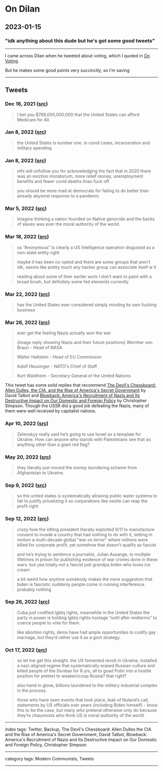 # On Dilan

## 2023-01-15

### "idk anything about this dude but he's got some good tweets"

---

I came across Dilan when he tweeted about voting, which I quoted in [On Voting](/posts/on-voting).

But he makes some good points very succinctly, so I'm saving 

---

## Tweets

### Dec 16, 2021 ([src](https://twitter.com/dilanpcook/status/1471353127278288911))

> I bet you $768,000,000,000 that the United States can afford Medicare for All.

### Jan 8, 2022 ([src](https://twitter.com/dilanpcook/status/1479730215077040132))

> the United States is number one. in covid cases, incarceration and military spending

### Jan 8, 2022 ([src](https://twitter.com/dilanpcook/status/1479718670888697856))

> mfs will unfollow you for acknowledging the fact that in 2020 there was an eviction moratorium, more relief money, unemployment benefits and fewer covid deaths lmao fuck off
>
> you should be more mad at democrats for failing to do better than already abysmal response to a pandemic

### Mar 5, 2022 ([src](https://twitter.com/dilanpcook/status/1500295973498593283))

> Imagine thinking a nation founded on Native genocide and the backs of slaves was ever the moral authority of the world.

### Mar 18, 2022 ([src](https://twitter.com/dilanpcook/status/1504732673213800449))

> so “Anonymous” is clearly a US Intelligence operation disguised as a non-state entity right
>
> maybe it has been co-opted and there are some groups that aren’t idk, seems like pretty much any hacker group can associate itself w it
>
> reading about some of their earlier work I don’t want to paint with a broad brush, but definitely some fed elements currently

### Mar 22, 2022 ([src](https://twitter.com/dilanpcook/status/1506285223948001289))

> has the United States ever considered simply minding its own fucking business

### Mar 26, 2022 ([src](https://twitter.com/dilanpcook/status/1507633882799042560))

> ever get the feeling Nazis actually won the war
>
> (image reply showing Nazis and their future positions)
> Wernher von Braun - Head of NASA
>
> Walter Hallstein - Head of EU Commission
>
> Adolf Heusinger - NATO's Chief of Staff
>
> Kurt Waldheim - Secretary General of the United Nations

This tweet has some solid replies that recommend [The Devil's Chessboard: Allen Dulles, the CIA, and the Rise of America's Secret Government](https://www.goodreads.com/book/show/24723229-the-devil-s-chessboard) by David Talbot and [Blowback: America's Recruitment of Nazis and Its Destructive Impact on Our Domestic and Foreign Policy](https://www.goodreads.com/book/show/22309161-blowback) by Christopher Simpson. Though the USSR did a good job defeating the Nazis, many of them were well received by capitalist nations.

### Apr 10, 2022 ([src](https://twitter.com/dilanpcook/status/1513157143314108417))

> Zelenskyy really said he’s going to use Israel as a template for Ukraine. How can anyone who stands with Palestinians see that as anything other than a giant red flag?

### May 20, 2022 ([src](https://twitter.com/dilanpcook/status/1527707896867237888))

> they literally just moved the money laundering scheme from Afghanistan to Ukraine.

### Sep 9, 2022 ([src](https://twitter.com/dilanpcook/status/1568350619223859201))

> so the united states is systematically allowing public water systems to fail to justify privatizing it so corporations like nestle can reap the profit right

### Sep 12, 2022 ([src](https://twitter.com/dilanpcook/status/1569391630792409088))

> crazy how the sitting president literally exploited 9/11 to manufacture consent to invade a country that had nothing to do with it, setting in motion a multi-decade global “war on terror” where millions were killed for corporate profit, yet somehow that doesn’t qualify as fascist
>
> and he’s trying to sentence a journalist, Julian Assange, to multiple lifetimes in prison for publishing evidence of war crimes done in these wars. but yea totally not a fascist just grandpa biden who loves ice cream
>
> a bit weird how anytime somebody makes the mere suggestion that biden is fascistic suddenly people come in running interference. probably nothing

### Sep 26, 2022 ([src](https://twitter.com/dilanpcook/status/1574412743758606336))

> Cuba just codified lgbtq rights, meanwhile in the United States the party in power is holding lgbtq rights hostage “until after midterms” to coerce people to vote for them.
>
> like abortion rights, dems have had ample opportunities to codify gay marriage, but they’d rather use it as a govt strategy.

### Oct 17, 2022 ([src](https://twitter.com/dilanpcook/status/1582148606751956992))

> so let me get this straight. the US fomented revolt in Ukraine, installed a nazi-aligned regime that systematically erased Russian culture and killed people of the Donbas for 8 yrs, all to goad Putin into a hostile position for pretext to weaken/coup Russia? that right?
>
> also hand in glove, billions laundered to the military industrial complex in the process.
>
> those who have seen events that took place, leak of Nuland’s call, statements by US officials over years (including Biden himself) - know this to be the case, but many who pretend otherwise only do because they’re chauvinists who think US is moral authority of the world.

---

index tags: Twitter, Backup, The Devil's Chessboard: Allen Dulles the CIA and the Rise of America's Secret Government, David Talbot, Blowback: America's Recruitment of Nazis and Its Destructive Impact on Our Domestic and Foreign Policy, Christopher Simpson

---

category tags: Modern Communists, Tweets

---
